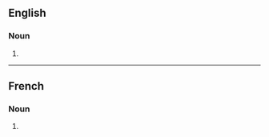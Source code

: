 ==English==

===Noun===
{{head|en|noun form}}

# {{plural of|en|adjudication}}

----

==French==

===Noun===
{{head|fr|noun plural form|g=f}}

# {{plural of|fr|adjudication}}